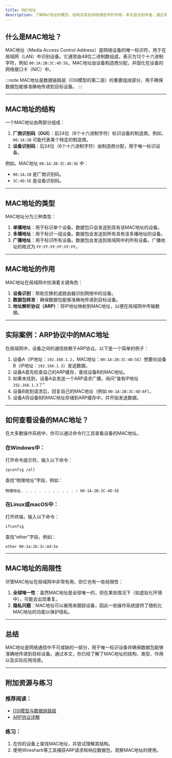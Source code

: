 ```yaml
---
title: MAC地址
description: 了解MAC地址的概念、结构及其在网络通信中的作用。本文适合初学者，通过清晰的解释和实际案例帮助你掌握MAC地址的基础知识。
---
```


## 什么是MAC地址？

MAC地址（Media Access Control Address）是网络设备的唯一标识符，用于在局域网（LAN）中识别设备。它通常由48位二进制数组成，表示为12个十六进制字符，例如 `00:1A:2B:3C:4D:5E`。MAC地址由设备制造商分配，并固化在设备的网络接口卡（NIC）中。

:::note
MAC地址是数据链路层（OSI模型的第二层）的重要组成部分，用于确保数据包能够准确地传递到目标设备。
:::

---

## MAC地址的结构

一个MAC地址由两部分组成：
1. **厂商识别码（OUI）**：前24位（6个十六进制字符）标识设备的制造商。例如，`00:1A:2B` 可能代表某个特定的制造商。
2. **设备识别码**：后24位（6个十六进制字符）由制造商分配，用于唯一标识设备。

例如，MAC地址 `00:1A:2B:3C:4D:5E` 中：
- `00:1A:2B` 是厂商识别码。
- `3C:4D:5E` 是设备识别码。

---

## MAC地址的类型

MAC地址分为三种类型：
1. **单播地址**：用于标识单个设备。数据包只会发送到具有该MAC地址的设备。
2. **多播地址**：用于标识一组设备。数据包会发送到所有具有该多播地址的设备。
3. **广播地址**：用于标识所有设备。数据包会发送到局域网中的所有设备。广播地址的格式为 `FF:FF:FF:FF:FF:FF`。

---

## MAC地址的作用

MAC地址在局域网中扮演着关键角色：
1. **设备识别**：帮助交换机或路由器识别网络中的设备。
2. **数据包转发**：确保数据包能够准确地传递到目标设备。
3. **地址解析协议（ARP）**：将IP地址映射到MAC地址，以便在局域网中传输数据。

---

## 实际案例：ARP协议中的MAC地址

在局域网中，设备之间的通信依赖于ARP协议。以下是一个简单的例子：

1. 设备A（IP地址：`192.168.1.2`，MAC地址：`00:1A:2B:3C:4D:5E`）想要向设备B（IP地址：`192.168.1.3`）发送数据。
2. 设备A首先检查自己的ARP缓存，查找设备B的MAC地址。
3. 如果未找到，设备A会发送一个ARP请求广播，询问“谁有IP地址 `192.168.1.3`？”
4. 设备B收到请求后，回复自己的MAC地址（例如 `00:1A:2B:3C:4D:6F`）。
5. 设备A将设备B的MAC地址存储到ARP缓存中，并开始发送数据。

---

## 如何查看设备的MAC地址？

在大多数操作系统中，你可以通过命令行工具查看设备的MAC地址。

### 在Windows中：
打开命令提示符，输入以下命令：
```bash
ipconfig /all
```
查找“物理地址”字段，例如：
```
物理地址. . . . . . . . . . . . : 00-1A-2B-3C-4D-5E
```

### 在Linux或macOS中：
打开终端，输入以下命令：
```bash
ifconfig
```
查找“ether”字段，例如：
```
ether 00:1a:2b:3c:4d:5e
```

---

## MAC地址的局限性

尽管MAC地址在局域网中非常有用，但它也有一些局限性：
1. **全球唯一性**：虽然MAC地址是全球唯一的，但在某些情况下（如虚拟化环境中），可能会出现重复。
2. **隐私问题**：MAC地址可以被用来跟踪设备，因此一些操作系统提供了随机化MAC地址的功能以保护隐私。

---

## 总结

MAC地址是网络通信中不可或缺的一部分，用于唯一标识设备并确保数据包能够准确地传递到目标设备。通过本文，你已经了解了MAC地址的结构、类型、作用以及实际应用场景。

---

## 附加资源与练习

### 推荐阅读：
- [OSI模型与数据链路层](https://example.com/osi-model)
- [ARP协议详解](https://example.com/arp-protocol)

### 练习：
1. 在你的设备上查找MAC地址，并尝试理解其结构。
2. 使用Wireshark等工具捕获ARP请求和响应数据包，观察MAC地址的使用。
